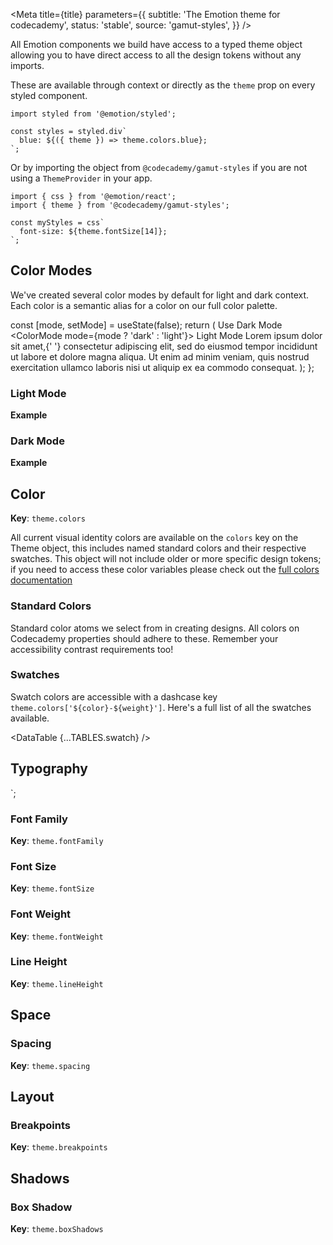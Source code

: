 


<Meta
  title={title}
  parameters={{
    subtitle: 'The Emotion theme for codecademy',
    status: 'stable',
    source: 'gamut-styles',
  }}
/>

All Emotion components we build have access to a typed theme object allowing you to have direct access to all the design tokens without any imports.

These are available through context or directly as the `theme` prop on every styled component.

```tsx
import styled from '@emotion/styled';

const styles = styled.div`
  blue: ${({ theme }) => theme.colors.blue};
`;
```

Or by importing the object from `@codecademy/gamut-styles` if you are not using a `ThemeProvider` in your app.

```tsx
import { css } from '@emotion/react';
import { theme } from '@codecademy/gamut-styles';

const myStyles = css`
  font-size: ${theme.fontSize[14]};
`;
```

## Color Modes

We've created several color modes by default for light and dark context. Each color is a semantic alias for a color on our full color palette.

  const [mode, setMode] = useState(false);
  return (
    <Box marginY={16} marginBottom={32}>
      <Box fontWeight="title">
        Use Dark Mode <BooleanControl value={mode} onChange={setMode} />
      </Box>
      <ColorMode mode={mode ? 'dark' : 'light'}>
        <Box
          backgroundColor="background"
          textColor="text"
          padding={32}
          borderColor="text"
          borderStyle="solid"
          borderWidth="1px"
        >
          <Text as="h1" fontSize={26} fontWeight="title" marginBottom={16}>
            Light Mode
          </Text>
          <Text as="p" marginBottom={16}>
            Lorem ipsum dolor sit amet,{' '}
            <Anchor>consectetur adipiscing elit</Anchor>, sed do eiusmod tempor
            incididunt ut labore et dolore magna aliqua. Ut enim ad minim
            veniam, quis nostrud exercitation ullamco laboris nisi ut aliquip ex
            ea commodo consequat.
          </Text>
        </Box>
      </ColorMode>
    </Box>
  );
};

<ColorModeExample />

### Light Mode

<Story name="light mode">
  <DataTable {...TABLES.lightMode} />
</Story>

**Example**

### Dark Mode

<Story name="dark mode">
  <DataTable {...TABLES.darkMode} />
</Story>

**Example**

## Color

**Key**: `theme.colors`

All current visual identity colors are available on the `colors` key on the Theme object, this includes named standard colors and their respective swatches. This object will not include older or more specific design tokens; if you need to access these color variables please check out the [full colors documentation](/?path=/docs/foundations-colors--standard)

### Standard Colors

Standard color atoms we select from in creating designs. All colors on Codecademy properties should adhere to these. Remember your accessibility contrast requirements too!

<Story name="colors">
  <DataTable {...TABLES.color} />
</Story>

### Swatches

Swatch colors are accessible with a dashcase key `theme.colors['${color}-${weight}']`. Here's a full list of all the swatches available.

<DataTable {...TABLES.swatch} />

## Typography


`;

### Font Family

**Key**: `theme.fontFamily`

<Story name="fontFamily">
  <DataTable {...TABLES.fontFamily} />
</Story>

### Font Size

**Key**: `theme.fontSize`

<Story name="fontSize">
  <DataTable {...TABLES.fontSize} />
</Story>

### Font Weight

**Key**: `theme.fontWeight`

<Story name="fontWeight">
  <DataTable {...TABLES.fontWeight} />
</Story>

### Line Height

**Key**: `theme.lineHeight`

<Story name="lineHeight">
  <DataTable {...TABLES.lineHeight} />
</Story>

## Space

### Spacing

**Key**: `theme.spacing`

<Story name="spacing">
  <DataTable {...TABLES.space} />
</Story>

## Layout

### Breakpoints

**Key**: `theme.breakpoints`

<Story name="breakpoints">
  <DataTable {...TABLES.breakpoint} />
</Story>

## Shadows

### Box Shadow

**Key**: `theme.boxShadows`

<Story name="boxShadows">
  <DataTable {...TABLES.boxShadow} />
</Story>
